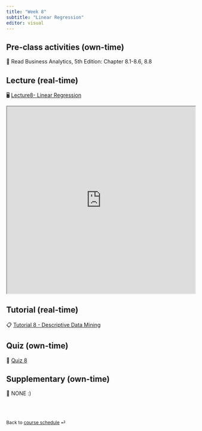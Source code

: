 ```yaml
---
title: "Week 8"
subtitle: "Linear Regression"
editor: visual
---
```



## Pre-class activities (own-time)

📖 Read Business Analytics, 5th Edition: Chapter 8.1-8.6, 8.8

## Lecture (real-time)

🖥️ [Lecture8- Linear Regression](tba)

<iframe src="https://learning.monash.edu/mod/resource/view.php?id=3117990" width="100%" height="500">

</iframe>

## Tutorial (real-time)

📋 [Tutorial 8 - Descriptive Data Mining](https://learning.monash.edu/mod/resource/view.php?id=3115252)

## Quiz (own-time)

🧪 [Quiz 8](https://learning.monash.edu/mod/quiz/view.php?id=3114969)

## Supplementary (own-time)

🔕 NONE :)

<br><br>

::: {style="font-size: 0.875em;"}
Back to [course schedule](/ "Course schedule") ⏎
:::
